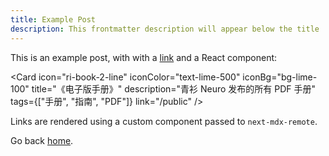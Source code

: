 ```yaml
---
title: Example Post
description: This frontmatter description will appear below the title
---
```


This is an example post, with with a [link](https://qingshanasd.cn) and a React component:

<Card
  icon="ri-book-2-line"
  iconColor="text-lime-500"
  iconBg="bg-lime-100"
  title="《电子版手册》"
  description="青衫 Neuro 发布的所有 PDF 手册"
  tags={["手册", "指南", "PDF"]}
  link="/public"
/>

Links are rendered using a custom component passed to `next-mdx-remote`.

Go back [home](/posts).
